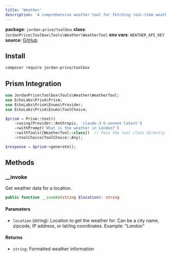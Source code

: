 ```yaml
---
title: 'Weather'
description: 'A comprehensive weather tool for fetching real-time weather data and forecasts.'
---
```


**package**: `jordan-price/toolbox`
**class**: `JordanPrice\Toolbox\Tools\Weather\WeatherTool`
**env vars**: `WEATHER_API_KEY`
**source**: [GitHub](https://github.com/jordan-price/toolbox/blob/main/src/Tools/Weather/WeatherTool.php)

## Install

```bash
composer require jordan-price/toolbox
```

## Prism Integration

```php
use JordanPrice\Toolbox\Tools\Weather\WeatherTool;
use EchoLabs\Prism\Prism;
use EchoLabs\Prism\Enums\Provider;
use EchoLabs\Prism\Enums\ToolChoice;

$prism = Prism::text()
    ->using(Provider::Anthropic, 'claude-3-5-sonnet-latest')
    ->withPrompt('What is the weather in London?')
    ->withTools([WeatherTool::class])  // Pass the tool class directly
    ->toolChoice(ToolChoice::Any);

$response = $prism->generate();
```

## Methods

### __invoke

Get weather data for a location.

```php
public function __invoke(string $location): string
```

#### Parameters
- `location` (string): Location to get the weather for. Can be a city name, zipcode, IP address, or lat/lng coordinates. Example: "London"

#### Returns
- `string`: Formatted weather information
